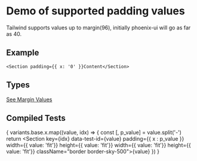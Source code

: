 
# Demo of supported padding values
Tailwind supports values up to margin(96), initially phoenix-ui will go as far as 40.

## Example
```
<Section padding={{ x: '0' }}Content</Section>
```
## Types
[See Margin Values](https://github.com/bolanosdev/phoenix-ui/blob/main/libraries/types/spacing/padding.types.ts)

## Compiled Tests
{
  variants.base.x.map((value, idx) => {
    const [, p_value] = value.split('-')
    return <Section key={idx} 
      data-test-id={value} 
      padding={{ x : p_value }} 
      width={{ value: 'fit'}}
      height={{ value: 'fit'}}
      width={{ value: 'fit'}}
      height={{ value: 'fit'}}
      className="border border-sky-500">{value}</Section>
  })
}


